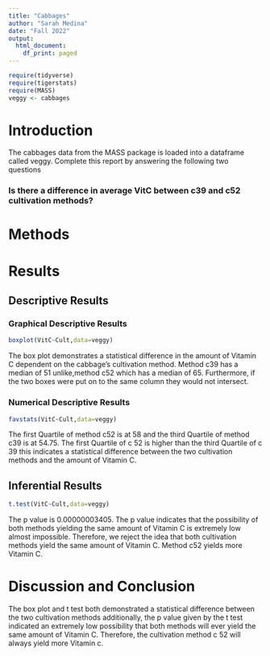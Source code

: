 ```yaml
---
title: "Cabbages"
author: "Sarah Medina"
date: "Fall 2022"
output:
  html_document:
    df_print: paged
---
```


```r
require(tidyverse)
require(tigerstats)
require(MASS)
veggy <- cabbages
```

# Introduction

<!--In this section you explain what you are trying to show.  Where did the data come from?  What is the research or other question you are trying to answer?!-->
 The cabbages data from the MASS package is loaded into a dataframe called veggy. Complete this report by answering the following two questions  
 
### Is there a difference in average VitC between c39 and c52 cultivation methods?  

# Methods

<!--Decide on your methods:  use "variable analysis" or other appropriate descriptors.  Make sure to choose at least one graphical method and at least one numerical method.!-->

# Results

<!--Divide this section into two sub-sections:  One for your descriptive  results and one for your inferential results.!-->

## Descriptive Results

### Graphical Descriptive Results

<!--Graphical results here.  Make sure to show your code.  Provide appropriate labels for axes, giving units if possible, and provide a good title for the graph, too.  Use the graphical results to describe the patterns if any that exist in the data as focused toward the research question!-->

```r
boxplot(VitC~Cult,data=veggy)
```
 
 
 The box plot demonstrates a statistical difference in the amount of Vitamin C dependent on the cabbage's cultivation method. Method c39 has a median of 51 unlike,method c52 which has a median of 65. Furthermore, if the two boxes were put on to the same column they would not intersect.
 
### Numerical Descriptive Results
```r
favstats(VitC~Cult,data=veggy)
```

The first Quartile of method c52 is at 58
and the third Quartile of method c39 is at
54.75. The first Quartile of c 52 is higher than the third Quartile of c 39 this indicates a statistical difference between the two cultivation methods and the amount of Vitamin C.

<!--Numerical results go here. Use the numerical results to describe the patterns if any that exist in the data as focused toward the research question!-->

## Inferential Results

<!--State hypothesis clearly.  Make sure your discussion of the inferential test covers all the aspects that the test output produces, such as test statistic, p-value etc.  Make a decision about the null hypothesis, explain the assumptions on which the selected test/procedure was based, and why the chosen procedure satisfys the assumptions and is appropriate to answer the research question!-->

```r
t.test(VitC~Cult,data=veggy)
```
 
 The p value is 0.00000003405. The p value indicates that the possibility of both methods yielding the same amount of Vitamin C is extremely low almost impossible. Therefore, we reject the idea that both cultivation methods yield the same amount of Vitamin C. Method c52 yields more Vitamin C.

# Discussion and Conclusion

The box plot and t test both demonstrated a statistical difference between the two cultivation methods additionally, the p value given by the t test indicated an extremely low possibility that both methods will ever yield the same amount of Vitamin C. Therefore, the cultivation method c 52 will always yield more Vitamin c. 
<!--Discussion and conclusion here.  If you found a relationship be sure to consider whether the relationship occurs because one of the variavbles causes the other, or whether they perhasps are related for some other reason.  Watch the chapter 6 videos from the GeorgeTown videos collection.!-->
